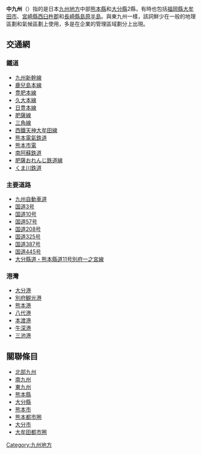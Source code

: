 '''中九州'''（{{lang|ja|なかきゅうしゅう}}）指的是日本[[九州地方|九州地方]]中部[[熊本縣|熊本縣]]和[[大分縣|大分縣]]2縣，有時也包括[[福岡縣|福岡縣]][[大牟田市|大牟田市]]、[[宮崎縣|宮崎縣]][[西臼杵郡|西臼杵郡]]和[[長崎縣|長崎縣]][[島原半島|島原半島]]。與東九州一樣，該詞鮮少在一般的地理區劃和氣候區劃上使用，多是在企業的管理區域劃分上出現。

== 交通網 ==
=== 鐵道 ===
*[[九州新幹線|九州新幹線]]
*[[鹿兒島本線|鹿兒島本線]]
*[[豊肥本線|豊肥本線]]
*[[久大本線|久大本線]]
*[[日豊本線|日豊本線]]
*[[肥薩線|肥薩線]]
*[[三角線_(JR九州)|三角線]]
*[[西鐵天神大牟田線|西鐵天神大牟田線]]
*[[熊本電氣鉄道|熊本電氣鉄道]]
*[[熊本市電|熊本市電]]
*[[南阿蘇鉄道|南阿蘇鉄道]]
*[[肥薩おれんじ鉄道線|肥薩おれんじ鉄道線]]
*[[くま川鉄道|くま川鉄道]]

=== 主要道路 ===
*[[九州自動車道|九州自動車道]]
*[[国道3号|国道3号]]
*[[国道10号|国道10号]]
*[[国道57号|国道57号]]
*[[国道208号|国道208号]]
*[[国道325号|国道325号]]
*[[国道387号|国道387号]]
*[[国道445号|国道445号]]
*[[大分縣道・熊本縣道11号別府一之宮線|大分縣道・熊本縣道11号別府一之宮線]]

=== 港灣 ===
*[[大分港|大分港]]
*[[別府観光港|別府観光港]]
*[[熊本港|熊本港]]
*[[八代港|八代港]]
*[[本渡港|本渡港]]
*[[牛深港|牛深港]]
*[[三池港|三池港]]


== 關聯條目 ==
*[[北部九州|北部九州]]
*[[南九州|南九州]]
*[[東九州|東九州]]
*[[熊本縣|熊本縣]]
*[[大分縣|大分縣]]
*[[熊本市|熊本市]]
*[[熊本都市圈|熊本都市圈]]
*[[大分市|大分市]]
*[[大牟田都市圈|大牟田都市圈]]

{{日本地理區劃}}
{{japan-stub}}

[[Category:九州地方|Category:九州地方]]